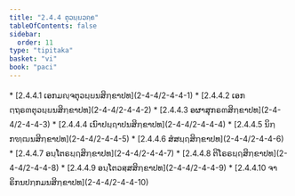 ```yaml
---
title: "2.4.4 ຕຸວຏ຺ຏວຄ຺ຄ"
tableOfContents: false
sidebar:
  order: 11
type: "tipitaka"
basket: "vi"
book: "paci"
---
```



<DynamicBreadcrumb />



<TableOfContents book="paci" section="2.4.4">
* [2.4.4.1 ເອກມຎ຺ຈຕຸວຏ຺ຏນສິກ຺ຂາປທ](2-4-4/2-4-4-1)
* [2.4.4.2 ເອກຕ຺ຖຣຓຕຸວຏ຺ຏນສິກ຺ຂາປທ](2-4-4/2-4-4-2)
* [2.4.4.3 ອຜາສຸກຣຓສິກ຺ຂາປທ](2-4-4/2-4-4-3)
* [2.4.4.4 ເນົາປຏ຺ຐາປນສິກ຺ຂາປທ](2-4-4/2-4-4-4)
* [2.4.4.5 ນິກ຺ກຑ຺ຒນສິກ຺ຂາປທ](2-4-4/2-4-4-5)
* [2.4.4.6 ສໍສຏ຺ຐສິກ຺ຂາປທ](2-4-4/2-4-4-6)
* [2.4.4.7 ອນ຺ໂຕຣຏ຺ຐສິກ຺ຂາປທ](2-4-4/2-4-4-7)
* [2.4.4.8 ຕິໂຣຣຏ຺ຐສິກ຺ຂາປທ](2-4-4/2-4-4-8)
* [2.4.4.9 ອນ຺ໂຕວສ຺ສສິກ຺ຂາປທ](2-4-4/2-4-4-9)
* [2.4.4.10 ຈາຣິກນປກ຺ກມນສິກ຺ຂາປທ](2-4-4/2-4-4-10)
</TableOfContents>